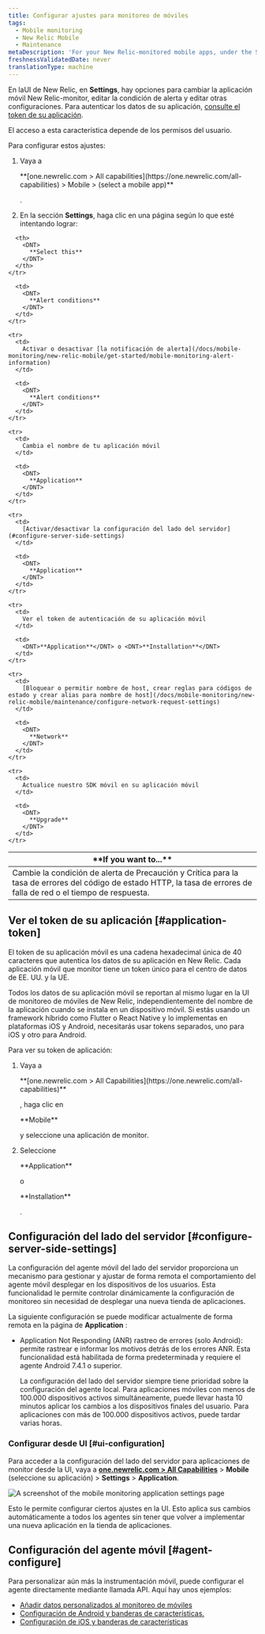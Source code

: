 ```yaml
---
title: Configurar ajustes para monitoreo de móviles
tags:
  - Mobile monitoring
  - New Relic Mobile
  - Maintenance
metaDescription: 'For your New Relic-monitored mobile apps, under the Settings tab there are options for editing various settings.'
freshnessValidatedDate: never
translationType: machine
---
```


En laUI <InlinePopover type="mobile"/>de New Relic, en <DNT>**Settings**</DNT>, hay opciones para cambiar la aplicación móvil New Relic-monitor, editar la condición de alerta y editar otras configuraciones. Para autenticar los datos de su aplicación, [consulte el token de su aplicación](/docs/mobile-monitoring/new-relic-mobile/maintenance/configure-settings-for-mobile-monitoring/#application-token).

<Callout variant="important">
  El acceso a esta característica depende de los permisos del usuario.
</Callout>

Para configurar estos ajustes:

1. Vaya a

   <DNT>
     **[one.newrelic.com > All capabilities](https://one.newrelic.com/all-capabilities) > Mobile > (select a mobile app)**
   </DNT>

   .

2. En la sección **Settings**, haga clic en una página según lo que esté intentando lograr:

<table>
  <thead>
    <tr>
      <th width={350}>
        <DNT>
          **If you want to...**
        </DNT>
      </th>

      <th>
        <DNT>
          **Select this**
        </DNT>
      </th>
    </tr>
  </thead>

  <tbody>
    <tr>
      <td>
        Cambie la condición de alerta de Precaución y Crítica para la tasa de errores del código de estado HTTP, la tasa de errores de falla de red o el tiempo de respuesta.
      </td>

      <td>
        <DNT>
          **Alert conditions**
        </DNT>
      </td>
    </tr>

    <tr>
      <td>
        Activar o desactivar [la notificación de alerta](/docs/mobile-monitoring/new-relic-mobile/get-started/mobile-monitoring-alert-information)
      </td>

      <td>
        <DNT>
          **Alert conditions**
        </DNT>
      </td>
    </tr>

    <tr>
      <td>
        Cambia el nombre de tu aplicación móvil
      </td>

      <td>
        <DNT>
          **Application**
        </DNT>
      </td>
    </tr>

    <tr>
      <td>
        [Activar/desactivar la configuración del lado del servidor](#configure-server-side-settings)
      </td>

      <td>
        <DNT>
          **Application**
        </DNT>
      </td>
    </tr>

    <tr>
      <td>
        Ver el token de autenticación de su aplicación móvil
      </td>

      <td>
        <DNT>**Application**</DNT> o <DNT>**Installation**</DNT>
      </td>
    </tr>

    <tr>
      <td>
        [Bloquear o permitir nombre de host, crear reglas para códigos de estado y crear alias para nombre de host](/docs/mobile-monitoring/new-relic-mobile/maintenance/configure-network-request-settings)
      </td>

      <td>
        <DNT>
          **Network**
        </DNT>
      </td>
    </tr>

    <tr>
      <td>
        Actualice nuestro SDK móvil en su aplicación móvil
      </td>

      <td>
        <DNT>
          **Upgrade**
        </DNT>
      </td>
    </tr>
  </tbody>
</table>

## Ver el token de su aplicación [#application-token]

El token de su aplicación móvil es una cadena hexadecimal única de 40 caracteres que autentica los datos de su aplicación en New Relic. Cada aplicación móvil que monitor tiene un token único para el centro de datos de EE. UU. y la UE.

Todos los datos de su aplicación móvil se reportan al mismo lugar en la UI de monitoreo de móviles de New Relic, independientemente del nombre de la aplicación cuando se instala en un dispositivo móvil. Si estás usando un framework híbrido como Flutter o React Native y lo implementas en plataformas iOS y Android, necesitarás usar tokens separados, uno para iOS y otro para Android.

Para ver su token de aplicación:

1. Vaya a

   <DNT>
     **[one.newrelic.com > All Capabilities](https://one.newrelic.com/all-capabilities)**
   </DNT>

   , haga clic en

   <DNT>
     **Mobile**
   </DNT>

   y seleccione una aplicación de monitor.

2. Seleccione

   <DNT>
     **Application**
   </DNT>

   o

   <DNT>
     **Installation**
   </DNT>

   .

## Configuración del lado del servidor [#configure-server-side-settings]

La configuración del agente móvil del lado del servidor proporciona un mecanismo para gestionar y ajustar de forma remota el comportamiento del agente móvil desplegar en los dispositivos de los usuarios. Esta funcionalidad le permite controlar dinámicamente la configuración de monitoreo sin necesidad de desplegar una nueva tienda de aplicaciones.

La siguiente configuración se puede modificar actualmente de forma remota en la página de **Application** :

* Application Not Responding (ANR) rastreo de errores (solo Android): permite rastrear e informar los motivos detrás de los errores ANR. Esta funcionalidad está habilitada de forma predeterminada y requiere el agente Android 7.4.1 o superior.

  <Callout variant="important">
    La configuración del lado del servidor siempre tiene prioridad sobre la configuración del agente local. Para aplicaciones móviles con menos de 100.000 dispositivos activos simultáneamente, puede llevar hasta 10 minutos aplicar los cambios a los dispositivos finales del usuario. Para aplicaciones con más de 100.000 dispositivos activos, puede tardar varias horas.
  </Callout>

### Configurar desde UI [#ui-configuration]

Para acceder a la configuración del lado del servidor para aplicaciones de monitor desde la UI, vaya a <DNT>**[one.newrelic.com > All Capabilities](https://one.newrelic.com/all-capabilities)**</DNT> > <DNT>**Mobile**</DNT> (seleccione su aplicación) > <DNT>**Settings**</DNT> > <DNT>**Application**</DNT>.

<img
  title="Mobile monitoring application settings"
  alt="A screenshot of the mobile monitoring application settings page"
  src="/images/mobile_screenshot-full_mobile-app-settings.webp"
/>

Esto le permite configurar ciertos ajustes en la UI. Esto aplica sus cambios automáticamente a todos los agentes sin tener que volver a implementar una nueva aplicación en la tienda de aplicaciones.

## Configuración del agente móvil [#agent-configure]

Para personalizar aún más la instrumentación móvil, puede configurar el agente directamente mediante llamada API. Aquí hay unos ejemplos:

* [Añadir datos personalizados al monitoreo de móviles](/docs/mobile-monitoring/new-relic-mobile/maintenance/add-custom-data-new-relic-mobile)
* [Configuración de Android y banderas de características.](/docs/mobile-monitoring/new-relic-mobile-android/install-configure/android-agent-configuration-feature-flags)
* [Configuración de iOS y banderas de características](/docs/mobile-monitoring/new-relic-mobile-ios/api-guides/ios-agent-configuration-feature-flags)

